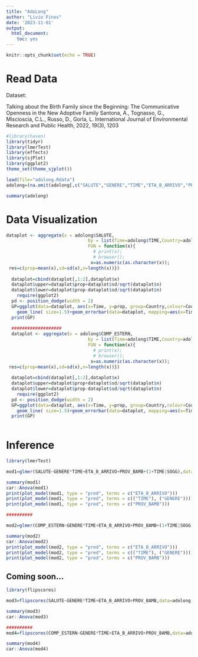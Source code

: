 ---
title: "AdoLong"
author: "Livio Finos"
date: '2023-11-01'
output: 
  html_document: 
    toc: yes
---

```{r setup, include=FALSE}
knitr::opts_chunk$set(echo = TRUE)
```

# Read Data

Dataset:

Talking about the Birth Family since the Beginning: The Communicative Openness in the New Adoptive Family
Santona, A., Tognasso, G., Miscioscia, C.L., Russo, D., Gorla, L.
International Journal of Environmental Research and Public Health, 2022, 19(3), 1203

```{r}
#library(haven)
library(tidyr)
library(lmerTest)
library(effects)
library(sjPlot)
library(ggplot2)
theme_set(theme_sjplot())

load(file="adolong.Rdata")
adolong=(na.omit(adolong[,c("SALUTE","GENERE","TIME","ETA_B_ARRIVO","PROV_BAMB","SOGG","COMP_ESTERN")]))

summary(adolong)

```

# Data Visualization

```{r}
dataplot <- aggregate(x = adolong$SALUTE, 
                               by = list(Time=adolong$TIME,Country=adolong$PROV_BAMB), 
                               FUN = function(x){
                                 # print(x);
                                 # browser();
                                x=as.numeric(as.character(x));
 res=c(prop=mean(x),sd=sd(x),n=length(x))})
  
  dataplot=cbind(dataplot[,1:2],dataplot$x)
  dataplot$upper=dataplot$prop+dataplot$sd/sqrt(dataplot$n)
  dataplot$lower=dataplot$prop-dataplot$sd/sqrt(dataplot$n)
    require(ggplot2)
  pd <- position_dodge(width = 2)
  GP=ggplot(data=dataplot, aes(x=Time, y=prop, group=Country,colour=Country)) + 
    geom_line( size=1.5)+geom_errorbar(data=dataplot, mapping=aes(x=Time, ymin=upper, ymax=lower), position=pd, width=0.2, size=1, color="grey",alpha=.5)
  print(GP)  
  
  ###################
  dataplot <- aggregate(x = adolong$COMP_ESTERN, 
                               by = list(Time=adolong$TIME,Country=adolong$PROV_BAMB), 
                               FUN = function(x){
                                 # print(x);
                                 # browser();
                                x=as.numeric(as.character(x));
 res=c(prop=mean(x),sd=sd(x),n=length(x))})
  
  dataplot=cbind(dataplot[,1:2],dataplot$x)
  dataplot$upper=dataplot$prop+dataplot$sd/sqrt(dataplot$n)
  dataplot$lower=dataplot$prop-dataplot$sd/sqrt(dataplot$n)
    require(ggplot2)
  pd <- position_dodge(width = 2)
  GP=ggplot(data=dataplot, aes(x=Time, y=prop, group=Country,colour=Country)) + 
    geom_line( size=1.5)+geom_errorbar(data=dataplot, mapping=aes(x=Time, ymin=upper, ymax=lower), position=pd, width=0.2, size=1, color="grey",alpha=.5)
  print(GP)  
  
```


# Inference

```{r}


library(lmerTest)

mod1=glmer(SALUTE~GENERE*TIME+ETA_B_ARRIVO+PROV_BAMB+(1+TIME|SOGG),data=adolong,family=binomial,control=glmerControl(optimizer = "bobyqa", optCtrl = list(maxfun = 2e5)))

summary(mod1)  
car::Anova(mod1)
print(plot_model(mod1, type = "pred", terms = c("ETA_B_ARRIVO")))
print(plot_model(mod1, type = "pred", terms = c(("TIME"), ("GENERE"))))
print(plot_model(mod1, type = "pred", terms = c("PROV_BAMB")))

##########

mod2=glmer(COMP_ESTERN~GENERE*TIME+ETA_B_ARRIVO+PROV_BAMB+(1+TIME|SOGG),data=adolong,family=binomial,control=glmerControl(optimizer = "bobyqa", optCtrl = list(maxfun = 2e5)))

summary(mod2)  
car::Anova(mod2)
print(plot_model(mod2, type = "pred", terms = c("ETA_B_ARRIVO")))
print(plot_model(mod2, type = "pred", terms = c(("TIME"), ("GENERE"))))
print(plot_model(mod2, type = "pred", terms = c("PROV_BAMB")))
```


## Coming soon...

```{r}
library(flipscores)

mod3=flipscores(SALUTE~GENERE*TIME+ETA_B_ARRIVO+PROV_BAMB,data=adolong,family=binomial, id=adolong$SOGG)

summary(mod3)  
car::Anova(mod3)

##########
mod4=flipscores(COMP_ESTERN~GENERE*TIME+ETA_B_ARRIVO+PROV_BAMB,data=adolong,family=binomial, id=adolong$SOGG)

summary(mod4)  
car::Anova(mod4)
```

